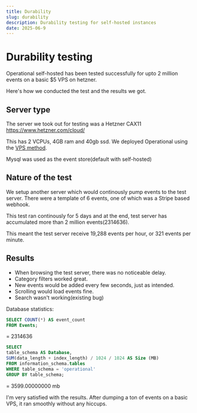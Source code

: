 ```yaml
---
title: Durability
slug: durability
description: Durability testing for self-hosted instances
date: 2025-06-9
---
```




# Durability testing

Operational self-hosted has been tested successfully for upto 2 million events on a basic $5 VPS on hetzner.

Here's how we conducted the test and the results we got.

## Server type

The server we took out for testing was a Hetzner CAX11 https://www.hetzner.com/cloud/

This has 2 VCPUs, 4GB ram and 40gb ssd. We deployed Operational using the [VPS method](install-on-vps).

Mysql was used as the event store(default with self-hosted)

## Nature of the test

We setup another server which would continously pump events to the test server. There were a template of 6 events, one of which was a Stripe based webhook.

This test ran continously for 5 days and at the end, test server has accumulated more than 2 million events(2314636).

This meant the test server receive 19,288 events per hour, or 321 events per minute.

## Results

- When browsing the test server, there was no noticeable delay.
- Category filters worked great.
- New events would be added every few seconds, just as intended.
- Scrolling would load events fine.
- Search wasn't working(existing bug)

Database statistics:
```sql
SELECT COUNT(*) AS event_count
FROM Events;
```
= 2314636

```sql
SELECT
table_schema AS Database,
SUM(data_length + index_length) / 1024 / 1024 AS Size (MB)
FROM information_schema.tables
WHERE table_schema = 'operational'
GROUP BY table_schema;
```
= 3599.00000000 mb

I'm very satisfied with the results. After dumping a ton of events on a basic VPS, it ran smoothly without any hiccups.